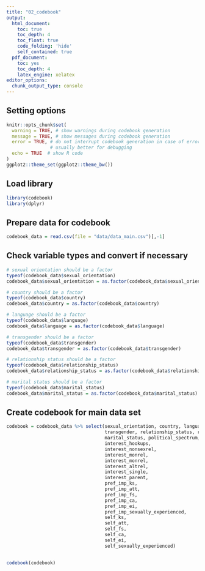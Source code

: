 ```yaml
---
title: "02_codebook"
output:
  html_document:
    toc: true
    toc_depth: 4
    toc_float: true
    code_folding: 'hide'
    self_contained: true
  pdf_document:
    toc: yes
    toc_depth: 4
    latex_engine: xelatex
editor_options: 
  chunk_output_type: console
---
```



## Setting options
```r
knitr::opts_chunk$set(
  warning = TRUE, # show warnings during codebook generation
  message = TRUE, # show messages during codebook generation
  error = TRUE, # do not interrupt codebook generation in case of errors,
                # usually better for debugging
  echo = TRUE  # show R code
)
ggplot2::theme_set(ggplot2::theme_bw())
```

## Load library
```r
library(codebook)
library(dplyr)
```

## Prepare data for codebook
```r
codebook_data = read.csv(file = "data/data_main.csv")[,-1]
```

## Check variable types and convert if necessary
```r
# sexual orientation should be a factor
typeof(codebook_data$sexual_orientation)
codebook_data$sexual_orientation = as.factor(codebook_data$sexual_orientation)

# country should be a factor
typeof(codebook_data$country)
codebook_data$country = as.factor(codebook_data$country)

# language should be a factor
typeof(codebook_data$language)
codebook_data$language = as.factor(codebook_data$language)

# transgender should be a factor
typeof(codebook_data$transgender)
codebook_data$transgender = as.factor(codebook_data$transgender)

# relationship status should be a factor
typeof(codebook_data$relationship_status)
codebook_data$relationship_status = as.factor(codebook_data$relationship_status)

# marital status should be a factor
typeof(codebook_data$marital_status)
codebook_data$marital_status = as.factor(codebook_data$marital_status)
```


## Create codebook for main data set
```r
codebook = codebook_data %>% select(sexual_orientation, country, language, age, sex, 
                                    transgender, relationship_status, relationship_length, 
                                    marital_status, political_spectrum,
                                    interest_hookups,
                                    interest_nonsexrel,
                                    interest_monrel,
                                    interest_monrel,
                                    interest_altrel,
                                    interest_single,
                                    interest_parent,
                                    pref_imp_ks,
                                    pref_imp_att,
                                    pref_imp_fs,
                                    pref_imp_ca,
                                    pref_imp_ei,
                                    pref_imp_sexually_experienced,
                                    self_ks,
                                    self_att,
                                    self_fs,
                                    self_ca,
                                    self_ei,
                                    self_sexually_experienced)
                                        

codebook(codebook)
```

